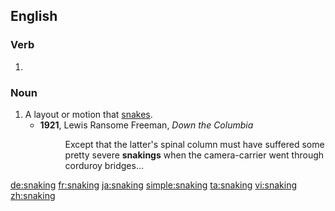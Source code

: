 ==English==

===Verb===
{{head|en|present participle}}

# {{present participle of|snake|lang=en|nocat=1}}

===Noun===
{{en-noun}}

# A layout or motion that [[snake]]s.
#* '''1921''', Lewis Ransome Freeman, ''Down the Columbia''
#*: Except that the latter's spinal column must have suffered some pretty severe '''snakings''' when the camera-carrier went through corduroy bridges...

[[de:snaking]]
[[fr:snaking]]
[[ja:snaking]]
[[simple:snaking]]
[[ta:snaking]]
[[vi:snaking]]
[[zh:snaking]]
